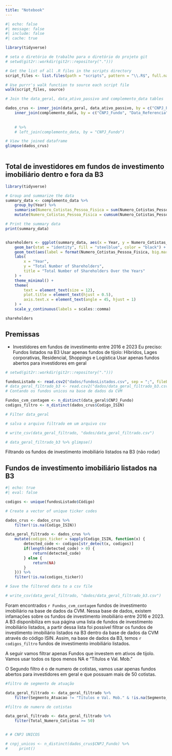 ```yaml
---
title: "Notebook"
---
```


```r
#| echo: false
#| message: false
#| include: false
#| cache: true

library(tidyverse)

# seta o diretório de trabalho para o diretório do projeto git
# setwd(git2r::workdir(git2r::repository(".")))

# Get the list of all .R files in the scripts directory
script_files <- list.files(path = "scripts", pattern = "\\.R$", full.names = TRUE)

# Use purrr's walk function to source each script file
walk(script_files, source)
```


<!-- A seguir vamos juntar as tabelas data_geral_filtrado_b3, data_ativo_passivo e complemento_data para obter uma tabela única com todas as informações necessárias para a análise usando a variável CNPJ_Fundo. presente na tabela data_geral_filtrado_b3 -->

```r



# Join the data_geral, data_ativo_passivo and complemento_data tables

dados_crus <- inner_join(data_geral, data_ativo_passivo, by = c("CNPJ_Fundo", "Data_Referencia")) %>% 
    inner_join(complemento_data, by = c("CNPJ_Fundo", "Data_Referencia"))
    
    
    # %>%
    # left_join(complemento_data, by = "CNPJ_Fundo")

# View the joined dataframe
glimpse(dados_crus)
    
```


## Total de investidores em fundos de investimento imobiliário dentro e fora da B3
```r
library(tidyverse)

# Group and summarize the data
summary_data <- complemento_data %>%
    group_by(Year) %>%
    summarise(Numero_Cotistas_Pessoa_Fisica = sum(Numero_Cotistas_Pessoa_Fisica, na.rm = TRUE)) %>%
    mutate(Numero_Cotistas_Pessoa_Fisica = cumsum(Numero_Cotistas_Pessoa_Fisica) / 1e3)

# Print the summary data
print(summary_data)


shareholders <- ggplot(summary_data, aes(x = Year, y = Numero_Cotistas_Pessoa_Fisica)) +
    geom_bar(stat = "identity", fill = "steelblue", color = "black") +
    geom_text(aes(label = format(Numero_Cotistas_Pessoa_Fisica, big.mark = ",")), vjust = -0.3, size = 3) +
    labs(
        x = "Year",
        y = "Total Number of Shareholders",
        title = "Total Number of Shareholders Over the Years"
    ) +
    theme_minimal() +
    theme(
        text = element_text(size = 12),
        plot.title = element_text(hjust = 0.5),
        axis.text.x = element_text(angle = 45, hjust = 1)
    ) +
    scale_y_continuous(labels = scales::comma)

shareholders
```

## Premissas

- Investidores em fundos de investimento entre 2016 e 2023
Eu preciso:
Fundos listados na B3
Usar apenas fundos de tijolo: Híbridos, Lages corporativas, Residencial, Shoppings e Logística
Usar apenas fundos abertos para investidores em geral


```r

# setwd(git2r::workdir(git2r::repository(".")))

fundosListado <- read.csv2("dados/fundosListados.csv", sep = ";", fileEncoding = "UTF-8")
# data_geral_filtrado_b3 <- read.csv2("dados/data_geral_filtrado_b3.csv", sep = ",", fileEncoding = "UTF-8")
# Contando os fundos unicos na base de dados da CVM

Fundos_cvm_contagem <- n_distinct(data_geral$CNPJ_Fundo)
codigos_filtro <- n_distinct(dados_crus$Codigo_ISIN)

# Filter data_geral

# salva o arquivo filtrado em um arquivo csv

# write_csv(data_geral_filtrado, "dados/data_geral_filtrado.csv")

# data_geral_filtrado_b3 %>% glimpse()

```

Filtrando os fundos de investimento imobiliário listados na B3 (não rodar)





## Fundos de investimento imobiliário listados na B3
```r
#| echo: true
#| eval: false

codigos <- unique(fundosListado$Código)

# Create a vector of unique ticker codes

dados_crus <- dados_crus %>%
    filter(!is.na(Codigo_ISIN))

data_geral_filtrado <- dados_crus %>%
    mutate(codigos_ticker = sapply(Codigo_ISIN, function(x) {
        detected_code <- codigos[str_detect(x, codigos)]
        if(length(detected_code) > 0) {
            return(detected_code)
        } else {
            return(NA)
        }
    })) %>%
    filter(!is.na(codigos_ticker))

# Save the filtered data to a csv file

# write_csv(data_geral_filtrado, "dados/data_geral_filtrado_b3.csv")


```

Foram encontrados `r Fundos_cvm_contagem` fundos de investimento imobiliário na base de dados da CVM. Nessa base de dados, existem infamações sobre os fundos de investimento imobiliário entre 2016 e 2023. A B3 disponibiliza em sua página uma lista de fundos de investimento imobiliário listados, a partir dessa lista foi possível filtrar os fundos de investimento imobiliário listados na B3 dentro da base de dados da CVM através do código ISIN. Assim, na base de dados da B3, temos `r codigos_filtro` fundos de investimento imobiliário listados.

A seguir vamos filtrar apenas Fundos que investem em ativos de tijolo. Vamos usar todos os tipos menos NA e "Títulos e Val. Mob."

O Segundo filtro é o de numero de cotistas, vamos usar apenas fundos abertos para investidores em geral e que possuam mais de 50 cotistas.

```r

#filtro de segmento de atuação

data_geral_filtrado <- data_geral_filtrado %>%
    filter(Segmento_Atuacao != "Títulos e Val. Mob." & !is.na(Segmento_Atuacao))

#filtro de numero de cotistas

data_geral_filtrado <- data_geral_filtrado %>%
    filter(Total_Numero_Cotistas >= 50)


# # CNPJ UNICOS

# cnpj_unicos <- n_distinct(dados_crus$CNPJ_Fundo) %>% 
#     print()

```


 

